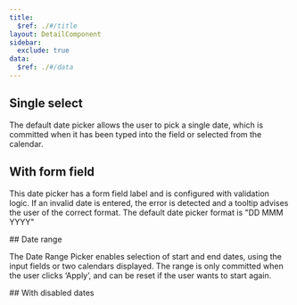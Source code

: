 ```yaml
---
title:
  $ref: ./#/title
layout: DetailComponent
sidebar:
  exclude: true
data:
  $ref: ./#/data
---
```


<LivePreviewControls>
<LivePreview componentName="date-picker" exampleName="SingleSelect">

## Single select

The default date picker allows the user to pick a single date, which is committed when it has been typed into the field or selected from the calendar.

</LivePreview>
<LivePreview componentName="date-picker" exampleName="WithFormField">

## With form field

This date picker has a form field label and is configured with validation logic. If an invalid date is entered, the error is detected and a tooltip advises the user of the correct format.
The default date picker format is "DD MMM YYYY"

</LivePreview>
<LivePreview componentName="date-picker" exampleName="Range">
## Date range

The Date Range Picker enables selection of start and end dates, using the input fields or two calendars displayed. The range is only committed when the user clicks ‘Apply’, and can be reset if the user wants to start again.

</LivePreview>
<LivePreview componentName="date-picker" exampleName="WithDisabledDates">
## With disabled dates
</LivePreview>
</LivePreviewControls>
